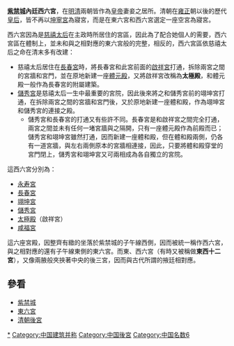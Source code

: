 '''[[紫禁城|紫禁城]]內廷西六宮'''，在[[明|明]][[清|清]]兩朝皆作為[[皇帝|皇帝]]妻妾之居所。清朝在[[雍正|雍正]]朝以後的歷代[[皇后|皇后]]，皆不再以[[坤寧宮|坤寧宮]]為寢宮，而是在東六宮和西六宮選定一座空宮為寢宮。

西六宮因為是[[慈禧太后|慈禧太后]]在主政時所居住的宮區，因此為了配合她個人的需要，西六宮區在體制上，並未和與之相對應的東六宮般的完整，相反的，西六宮區依慈禧太后之命在清末多有改建：
*慈禧太后居住在[[長春宮|長春宮]]時，將長春宮和此宮前面的[[啟祥宮|啟祥宮]]打通，拆除兩宮之間的宮牆和宮門，並在原地新建一座[[體元殿|體元殿]]，又將啟祥宮改稱為'''太極殿'''，和體元殿一般作為長春宮的附屬建築。
*[[儲秀宮|儲秀宮]]是慈禧太后一生中最重要的宮院，因此後來將之和儲秀宮前的翊坤宮打通，在拆除兩宮之間的宮牆和宮門後，又於原地新建一座體和殿，作為翊坤宮和儲秀宮的連接之殿。
**儲秀宮和長春宮的打通又有些許不同。長春宮是和啟祥宮之間完全打通，兩宮之間並未有任何一堵宮牆與之隔開，只有一座體元殿作為前殿而已；儲秀宮和翊坤宮雖然打通，因而新建一座體和殿，但在體和殿兩側，仍各有一道宮牆，與左右兩側原本的宮牆相連接，因此，只要將體和殿穿堂的宮門閉上，儲秀宮和翊坤宮又可兩相成為各自獨立的宮院。

這西六宮分別為：
*[[永寿宮|永寿宮]]
*[[長春宮|長春宮]]
*[[翊坤宮|翊坤宮]]
*[[儲秀宮|儲秀宮]]
*[[太極殿|太極殿]]（啟祥宮）
*[[咸福宮|咸福宮]]

這六座宮殿，因整齊有緻的坐落於紫禁城的子午線西側，因而被統一稱作西六宮，與之相對應的還有子午線東側的東六宮。而東、西六宮（有時又被稱做'''東西十二宮'''），又像兩腋般夾挾著中央的後三宮，因而與古代所謂的掖廷相對應。

== 參看 ==
*[[紫禁城|紫禁城]]
*[[東六宮|東六宮]]
*[[清朝後宮|清朝後宮]]

[[Category:西六宫|*]]
[[Category:中国建筑并称|Category:中国建筑并称]]
[[Category:中国後宮|Category:中国後宮]]
[[Category:中国名数6|Category:中国名数6]]